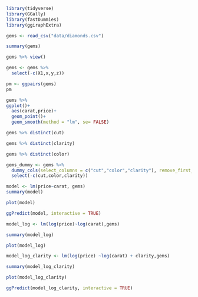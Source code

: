 ```r
library(tidyverse)
library(GGally)
library(fastDummies)
library(ggiraphExtra)

```

```r
gems <- read_csv("data/diamonds.csv")
```
```r
summary(gems)
```

```r
gems %>% view()
```

```r
gems <- gems %>% 
  select(-c(X1,x,y,z))
```

```r
pm <- ggpairs(gems)
pm
```

```r
gems %>% 
ggplot()+
  aes(carat,price)+
  geom_point()+
  geom_smooth(method = "lm", se= FALSE)
```
```r
gems %>% distinct(cut)
```

```r
gems %>% distinct(clarity)
```

```r
gems %>% distinct(color)
```

```r
gems_dummy <- gems %>% 
  dummy_cols(select_columns = c("cut","color","clarity"), remove_first_dummy = TRUE) %>%
  select(-c(cut,color,clarity))
```


```r
model <- lm(price~carat, gems)
summary(model)
```
```r
plot(model)
```


```r
ggPredict(model, interactive = TRUE)

```



```r
model_log <- lm(log(price)~log(carat),gems)
```

```r
summary(model_log)
```
```r
plot(model_log)
```

```r
model_log_clarity <- lm(log(price) ~log(carat) + clarity,gems)
```

```r
summary(model_log_clarity)
```
```r
plot(model_log_clarity)
```

```r
ggPredict(model_log_clarity, interactive = TRUE)

```

